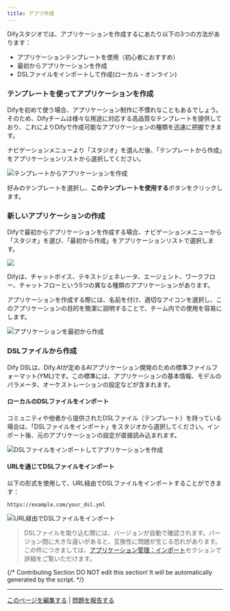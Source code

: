 ```yaml
---
title: アプリ作成
---
```



Difyスタジオでは、アプリケーションを作成するにあたり以下の3つの方法があります：

* アプリケーションテンプレートを使用（初心者におすすめ）
* 最初からアプリケーションを作成
* DSLファイルをインポートして作成(ローカル・オンライン)

### テンプレートを使ってアプリケーションを作成

Difyを初めて使う場合、アプリケーション制作に不慣れなこともあるでしょう。そのため、Difyチームは様々な用途に対応する高品質なテンプレートを提供しており、これによりDifyで作成可能なアプリケーションの種類を迅速に把握できます。

ナビゲーションメニューより「スタジオ」を選んだ後、「テンプレートから作成」をアプリケーションリストから選択してください。

![テンプレートからアプリケーションを作成](https://assets-docs.dify.ai/dify-enterprise-mintlify/jp/guides/application-orchestrate/448760da7b5f22f9e6bee7fd47e33a90.png)

好みのテンプレートを選択し、**このテンプレートを使用する**ボタンをクリックします。

### 新しいアプリケーションの作成

Difyで最初からアプリケーションを作成する場合、ナビゲーションメニューから「スタジオ」を選び、「最初から作成」をアプリケーションリストで選択します。

![](https://assets-docs.dify.ai/dify-enterprise-mintlify/jp/guides/application-orchestrate/9f5d811f6e117d4f9c11c9128e44d3f7.png)

Difyは、チャットボイス、テキストジェネレータ、エージェント、ワークフロー、チャットフローという5つの異なる種類のアプリケーションがあります。

アプリケーションを作成する際には、名前を付け、適切なアイコンを選択し、このアプリケーションの目的を簡潔に説明することで、チーム内での使用を容易にします。

![アプリケーションを最初から作成](https://assets-docs.dify.ai/2024/12/b0598446c2e129047aa7f4f06f2bf74d.png)

### DSLファイルから作成

<Info>
Dify DSLは、Dify.AIが定めるAIアプリケーション開発のための標準ファイルフォーマット(YML)です。この標準には、アプリケーションの基本情報、モデルのパラメータ、オーケストレーションの設定などが含まれます。
</Info>

#### ローカルのDSLファイルをインポート

コミュニティや他者から提供されたDSLファイル（テンプレート）を持っている場合は、「DSLファイルをインポート」をスタジオから選択してください。インポート後、元のアプリケーションの設定が直接読み込まれます。

![DSLファイルをインポートしてアプリケーションを作成](https://assets-docs.dify.ai/dify-enterprise-mintlify/jp/guides/application-orchestrate/188ed099d344761e396510031f991dcc.png)

#### URLを通じてDSLファイルをインポート

以下の形式を使用して、URL経由でDSLファイルをインポートすることができます：

```url
https://example.com/your_dsl.yml
```

![URL経由でDSLファイルをインポート](https://assets-docs.dify.ai/dify-enterprise-mintlify/jp/guides/application-orchestrate/661112195d6fea2437ffa0dfe94436cb.png)

> DSLファイルを取り込む際には、バージョンが自動で確認されます。バージョン間に大きな違いがあると、互換性に問題が生じる恐れがあります。この件につきましては、[アプリケーション管理：インポート](/ja-jp/guides/management/app-management)セクションで詳細をご覧いただけます。

{/*
Contributing Section
DO NOT edit this section!
It will be automatically generated by the script.
*/}

---

[このページを編集する](https://github.com/langgenius/dify-docs/edit/main/ja-jp/guides/application-orchestrate/creating-an-application.mdx) | [問題を報告する](https://github.com/langgenius/dify-docs/issues/new?template=docs.yml)

